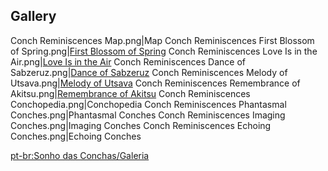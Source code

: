 {{Event Tabs}}

==Gallery==
<gallery>
Conch Reminiscences Map.png|Map
Conch Reminiscences First Blossom of Spring.png|[[First Blossom of Spring]]
Conch Reminiscences Love Is in the Air.png|[[Love Is in the Air]]
Conch Reminiscences Dance of Sabzeruz.png|[[Dance of Sabzeruz (Soundtrack)|Dance of Sabzeruz]]
Conch Reminiscences Melody of Utsava.png|[[Melody of Utsava]]
Conch Reminiscences Remembrance of Akitsu.png|[[Remembrance of Akitsu]]
Conch Reminiscences Conchopedia.png|Conchopedia
Conch Reminiscences Phantasmal Conches.png|Phantasmal Conches
Conch Reminiscences Imaging Conches.png|Imaging Conches
Conch Reminiscences Echoing Conches.png|Echoing Conches
</gallery>

[[pt-br:Sonho das Conchas/Galeria]]